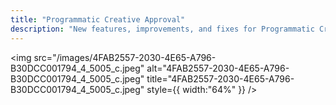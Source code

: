 ```yaml
---
title: "Programmatic Creative Approval"
description: "New features, improvements, and fixes for Programmatic Creative Approval"
---
```


<img
  src="/images/4FAB2557-2030-4E65-A796-B30DCC001794_4_5005_c.jpeg"
  alt="4FAB2557-2030-4E65-A796-B30DCC001794_4_5005_c.jpeg"
  title="4FAB2557-2030-4E65-A796-B30DCC001794_4_5005_c.jpeg"
  style={{ width:"64%" }}
/>